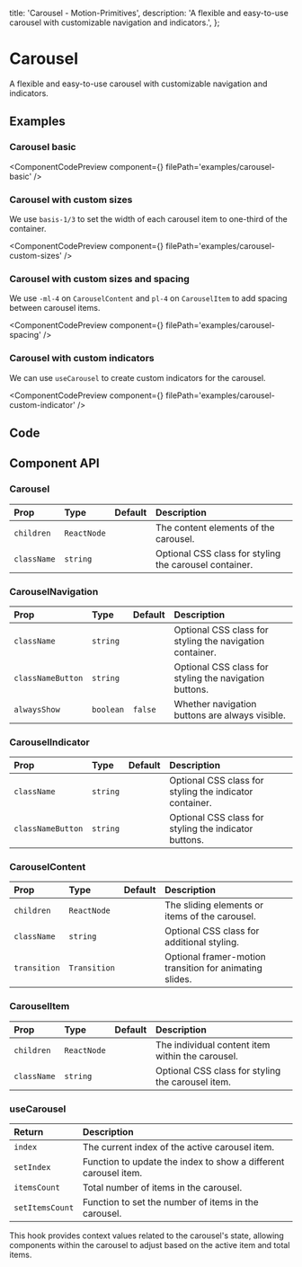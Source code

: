   title: 'Carousel - Motion-Primitives',
  description:
    'A flexible and easy-to-use carousel with customizable navigation and indicators.',
};


# Carousel

A flexible and easy-to-use carousel with customizable navigation and indicators.

## Examples

### Carousel basic

<ComponentCodePreview
  component={<CarouselBasic />}
  filePath='examples/carousel-basic'
/>

### Carousel with custom sizes

We use `basis-1/3` to set the width of each carousel item to one-third of the container.

<ComponentCodePreview
  component={<CarouselCustomSizes />}
  filePath='examples/carousel-custom-sizes'
/>

### Carousel with custom sizes and spacing

We use `-ml-4` on `CarouselContent` and `pl-4` on `CarouselItem` to add spacing between carousel items.

<ComponentCodePreview
  component={<CarouselSpacing />}
  filePath='examples/carousel-spacing'
/>

### Carousel with custom indicators

We can use `useCarousel` to create custom indicators for the carousel.

<ComponentCodePreview
  component={<CarouselCustomIndicator />}
  filePath='examples/carousel-custom-indicator'
/>

## Code

<CodeBlock filePath='components/core/carousel.tsx' />

## Component API

### Carousel

| Prop        | Type        | Default | Description                                            |
| :---------- | :---------- | :------ | :----------------------------------------------------- |
| `children`  | `ReactNode` |         | The content elements of the carousel.                  |
| `className` | `string`    |         | Optional CSS class for styling the carousel container. |

### CarouselNavigation

| Prop              | Type      | Default | Description                                              |
| :---------------- | :-------- | :------ | :------------------------------------------------------- |
| `className`       | `string`  |         | Optional CSS class for styling the navigation container. |
| `classNameButton` | `string`  |         | Optional CSS class for styling the navigation buttons.   |
| `alwaysShow`      | `boolean` | `false` | Whether navigation buttons are always visible.           |

### CarouselIndicator

| Prop              | Type     | Default | Description                                             |
| :---------------- | :------- | :------ | :------------------------------------------------------ |
| `className`       | `string` |         | Optional CSS class for styling the indicator container. |
| `classNameButton` | `string` |         | Optional CSS class for styling the indicator buttons.   |

### CarouselContent

| Prop         | Type         | Default | Description                                             |
| :----------- | :----------- | :------ | :------------------------------------------------------ |
| `children`   | `ReactNode`  |         | The sliding elements or items of the carousel.          |
| `className`  | `string`     |         | Optional CSS class for additional styling.              |
| `transition` | `Transition` |         | Optional framer-motion transition for animating slides. |

### CarouselItem

| Prop        | Type        | Default | Description                                       |
| :---------- | :---------- | :------ | :------------------------------------------------ |
| `children`  | `ReactNode` |         | The individual content item within the carousel.  |
| `className` | `string`    |         | Optional CSS class for styling the carousel item. |

### useCarousel

| Return          | Description                                                     |
| :-------------- | :-------------------------------------------------------------- |
| `index`         | The current index of the active carousel item.                  |
| `setIndex`      | Function to update the index to show a different carousel item. |
| `itemsCount`    | Total number of items in the carousel.                          |
| `setItemsCount` | Function to set the number of items in the carousel.            |

This hook provides context values related to the carousel's state, allowing components within the carousel to adjust based on the active item and total items.
